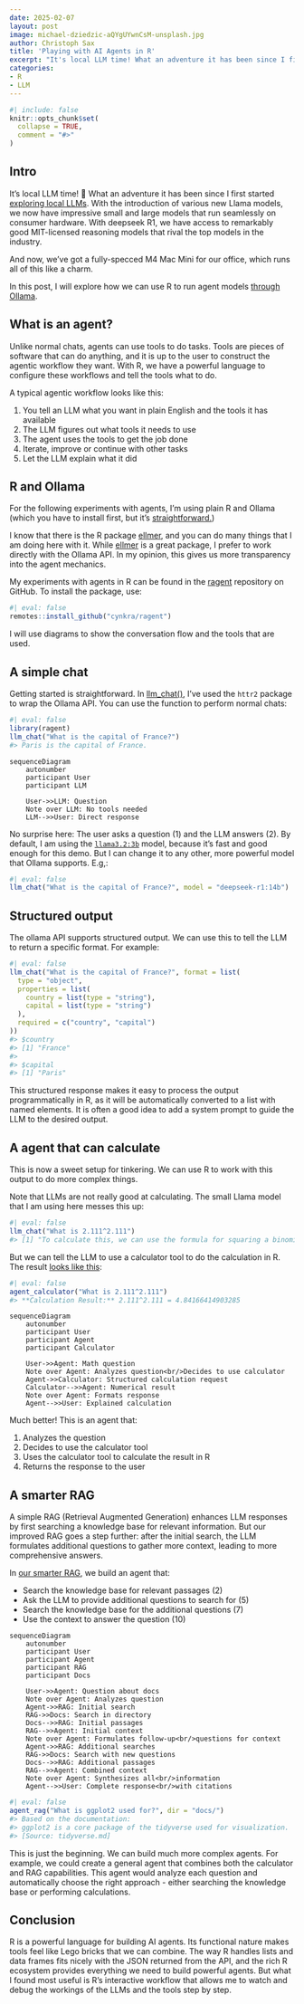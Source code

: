 ```yaml
---
date: 2025-02-07
layout: post
image: michael-dziedzic-aQYgUYwnCsM-unsplash.jpg
author: Christoph Sax
title: 'Playing with AI Agents in R'
excerpt: "It's local LLM time! What an adventure it has been since I first started exploring local LLMs. With the introduction of various new Llama models, we now have impressive small and large models that run seamlessly on consumer hardware."
categories:
- R
- LLM
---
```


```r
#| include: false
knitr::opts_chunk$set(
  collapse = TRUE,
  comment = "#>"
)
```

## Intro

It's local LLM time! 🥳 What an adventure it has been since I first started [exploring local LLMs](https://blog.cynkra.com/posts/2024-07-27-llama3.1/). With the introduction of various new Llama models, we now have impressive small and large models that run seamlessly on consumer hardware. With deepseek R1, we have access to remarkably good MIT-licensed reasoning models that rival the top models in the industry.

And now, we've got a fully-specced M4 Mac Mini for our office, which runs all of this like a charm.

In this post, I will explore how we can use R to run agent models [through Ollama](https://ollama.com).

## What is an agent?

Unlike normal chats, agents can use tools to do tasks. Tools are pieces of software that can do anything, and it is up to the user to construct the agentic workflow they want. With R, we have a powerful language to configure these workflows and tell the tools what to do.

A typical agentic workflow looks like this:

1. You tell an LLM what you want in plain English and the tools it has available
2. The LLM figures out what tools it needs to use
3. The agent uses the tools to get the job done
4. Iterate, improve or continue with other tasks
5. Let the LLM explain what it did

## R and Ollama
For the following experiments with agents, I'm using plain R and Ollama (which you have to install first, but it's [straightforward.](https://blog.cynkra.com/posts/2024-07-27-llama3.1/))

I know that there is the R package [ellmer](https://ellmer.tidyverse.org), and you can do many things that I am doing here with it.
While [ellmer](https://ellmer.tidyverse.org) is a great package, I prefer to work directly with the Ollama API. In my opinion, this gives us more transparency into the agent mechanics.

My experiments with agents in R can be found in the [ragent](https://github.com/cynkra/ragent) repository on GitHub. To install the package, use:

```r
#| eval: false
remotes::install_github("cynkra/ragent")
```

I will use diagrams to show the conversation flow and the tools that are used.

## A simple chat

Getting started is straightforward. In [llm_chat()](https://github.com/cynkra/ragent/blob/main/R/llm_chat.R), I've used the `httr2` package to wrap the Ollama API. You can use the function to perform normal chats:

```r
#| eval: false
library(ragent)
llm_chat("What is the capital of France?")
#> Paris is the capital of France.
```


```mermaid
sequenceDiagram
    autonumber
    participant User
    participant LLM

    User->>LLM: Question
    Note over LLM: No tools needed
    LLM-->>User: Direct response
```


No surprise here: The user asks a question (1) and the LLM answers (2). By default, I am using the [`llama3.2:3b`](https://ollama.com/library/llama3.2) model, because it's fast and good enough for this demo. But I can change it to any other, more powerful model that Ollama supports. E.g,:

```r
#| eval: false
llm_chat("What is the capital of France?", model = "deepseek-r1:14b")
```


## Structured output

The ollama API supports structured output. We can use this to tell the LLM to return a specific format. For example:

```r
#| eval: false
llm_chat("What is the capital of France?", format = list(
  type = "object",
  properties = list(
    country = list(type = "string"),
    capital = list(type = "string")
  ),
  required = c("country", "capital")
))
#> $country
#> [1] "France"
#>
#> $capital
#> [1] "Paris"
```

This structured response makes it easy to process the output programmatically in R, as it will be automatically converted to a list with named elements. It is often a good idea to add a system prompt to guide the LLM to the desired output.


## A agent that can calculate

This is now a sweet setup for tinkering. We can use R to work with this output to do more complex things.

Note that LLMs are not really good at calculating. The small Llama model that I am using here messes this up:

```r
#| eval: false
llm_chat("What is 2.111^2.111")
#> [1] "To calculate this, we can use the formula for squaring a binomial:\n\n(a + b)^2 = a^2 + 2ab + b^2\n\nIn this case, a = 2 and b = 1.111.\n\nSo, \n\n(2 + 1.111)^2 = \n(3.111)^2 = 9.377226\n2*3.111 = 6.222442\n6.222442 + 9.377226 = 15.600668\n\nTherefore, 2.111^2.111 ≈ 15.60"
```

But we can tell the LLM to use a calculator tool to do the calculation in R. The result   [looks like this](https://github.com/cynkra/ragent/blob/main/R/agent_calculator.R):

```r
#| eval: false
agent_calculator("What is 2.111^2.111")
#> **Calculation Result:** 2.111^2.111 = 4.84166414903285
```


```mermaid
sequenceDiagram
    autonumber
    participant User
    participant Agent
    participant Calculator

    User->>Agent: Math question
    Note over Agent: Analyzes question<br/>Decides to use calculator
    Agent->>Calculator: Structured calculation request
    Calculator-->>Agent: Numerical result
    Note over Agent: Formats response
    Agent-->>User: Explained calculation
```

Much better! This is an agent that:

1. Analyzes the question
2. Decides to use the calculator tool
3. Uses the calculator tool to calculate the result in R
4. Returns the response to the user

## A smarter RAG

A simple RAG (Retrieval Augmented Generation) enhances LLM responses by first searching a knowledge base for relevant information. But our improved RAG goes a step further: after the initial search, the LLM formulates additional questions to gather more context, leading to more comprehensive answers.

In [our smarter RAG](https://github.com/cynkra/ragent/blob/main/R/agent_rag.R), we build an agent that:

- Search the knowledge base for relevant passages (2)
- Ask the LLM to provide additional questions to search for (5)
- Search the knowledge base for the additional questions (7)
- Use the context to answer the question (10)

```mermaid
sequenceDiagram
    autonumber
    participant User
    participant Agent
    participant RAG
    participant Docs

    User->>Agent: Question about docs
    Note over Agent: Analyzes question
    Agent->>RAG: Initial search
    RAG->>Docs: Search in directory
    Docs-->>RAG: Initial passages
    RAG-->>Agent: Initial context
    Note over Agent: Formulates follow-up<br/>questions for context
    Agent->>RAG: Additional searches
    RAG->>Docs: Search with new questions
    Docs-->>RAG: Additional passages
    RAG-->>Agent: Combined context
    Note over Agent: Synthesizes all<br/>information
    Agent-->>User: Complete response<br/>with citations
```

```r
#| eval: false
agent_rag("What is ggplot2 used for?", dir = "docs/")
#> Based on the documentation:
#> ggplot2 is a core package of the tidyverse used for visualization.
#> [Source: tidyverse.md]
```

This is just the beginning. We can build much more complex agents. For example, we could create a general agent that combines both the calculator and RAG capabilities. This agent would analyze each question and automatically choose the right approach - either searching the knowledge base or performing calculations.

## Conclusion

R is a powerful language for building AI agents. Its functional nature makes tools feel like Lego bricks that we can combine. The way R handles lists and data frames fits nicely with the JSON returned from the API, and the rich R ecosystem provides everything we need to build powerful agents. But what I found most useful is R's interactive workflow that allows me to watch and debug the workings of the LLMs and the tools step by step.
